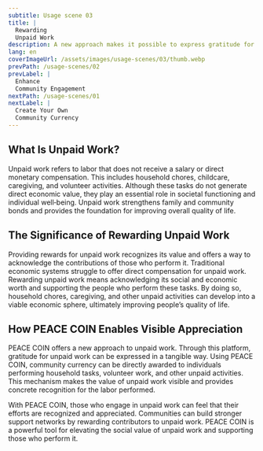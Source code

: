 ```yaml
---
subtitle: Usage scene 03
title: |
  Rewarding
  Unpaid Work
description: A new approach makes it possible to express gratitude for Unpaid Work in a visible and tangible way.
lang: en
coverImageUrl: /assets/images/usage-scenes/03/thumb.webp
prevPath: /usage-scenes/02
prevLabel: |
  Enhance
  Community Engagement
nextPath: /usage-scenes/01
nextLabel: |
  Create Your Own 
  Community Currency
---
```


## What Is Unpaid Work?

Unpaid work refers to labor that does not receive a salary or direct monetary compensation.
This includes household chores, childcare, caregiving, and volunteer activities.
Although these tasks do not generate direct economic value, they play an essential role in societal functioning and individual well‑being.
Unpaid work strengthens family and community bonds and provides the foundation for improving overall quality of life.

## The Significance of Rewarding Unpaid Work

Providing rewards for unpaid work recognizes its value and offers a way to acknowledge the contributions of those who perform it.
Traditional economic systems struggle to offer direct compensation for unpaid work.
Rewarding unpaid work means acknowledging its social and economic worth and supporting the people who perform these tasks.
By doing so, household chores, caregiving, and other unpaid activities can develop into a viable economic sphere, ultimately improving people’s quality of life.

## How PEACE COIN Enables Visible Appreciation

PEACE COIN offers a new approach to unpaid work.
Through this platform, gratitude for unpaid work can be expressed in a tangible way.
Using PEACE COIN, community currency can be directly awarded to individuals performing household tasks, volunteer work, and other unpaid activities.
This mechanism makes the value of unpaid work visible and provides concrete recognition for the labor performed.

With PEACE COIN, those who engage in unpaid work can feel that their efforts are recognized and appreciated.
Communities can build stronger support networks by rewarding contributors to unpaid work.
PEACE COIN is a powerful tool for elevating the social value of unpaid work and supporting those who perform it.

